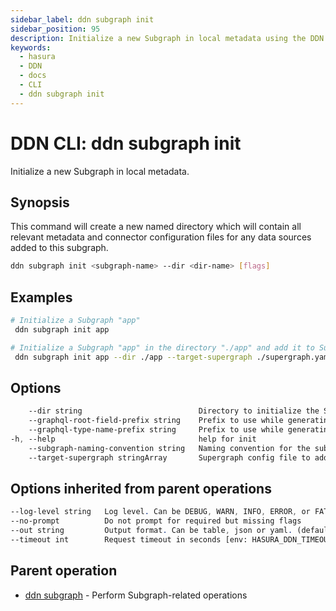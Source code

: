 ```yaml
---
sidebar_label: ddn subgraph init
sidebar_position: 95
description: Initialize a new Subgraph in local metadata using the DDN CLI
keywords:
  - hasura
  - DDN
  - docs
  - CLI
  - ddn subgraph init
---
```


# DDN CLI: ddn subgraph init

Initialize a new Subgraph in local metadata.

## Synopsis

This command will create a new named directory which will contain all relevant metadata and connector configuration files for any data sources added to this subgraph.

```bash
ddn subgraph init <subgraph-name> --dir <dir-name> [flags]
```

## Examples

```bash
# Initialize a Subgraph "app"
 ddn subgraph init app

# Initialize a Subgraph "app" in the directory "./app" and add it to Supergraph config files "./supergraph.yaml" and "./supergraph.cloud.yaml"
 ddn subgraph init app --dir ./app --target-supergraph ./supergraph.yaml --target-supergraph ./supergraph.cloud.yaml
```

## Options

```sass
    --dir string                          Directory to initialize the Subgraph (Defaults to subgraph name)
    --graphql-root-field-prefix string    Prefix to use while generating GraphQL root fields
    --graphql-type-name-prefix string     Prefix to use while generating GraphQL type names
-h, --help                                help for init
    --subgraph-naming-convention string   Naming convention for the subgraph. Can be 'graphql' or 'none'. (default "graphql")
    --target-supergraph stringArray       Supergraph config file to add the Subgraph. Can be repeated to provide multiple Supergraph config files
```

## Options inherited from parent operations

```sass
--log-level string   Log level. Can be DEBUG, WARN, INFO, ERROR, or FATAL. (default "INFO")
--no-prompt          Do not prompt for required but missing flags
--out string         Output format. Can be table, json or yaml. (default "table")
--timeout int        Request timeout in seconds [env: HASURA_DDN_TIMEOUT] (default 100)
```

## Parent operation

- [ddn subgraph](/reference/cli/commands/ddn_subgraph) - Perform Subgraph-related operations
